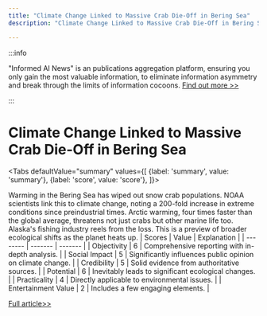 ```yaml
---
title: "Climate Change Linked to Massive Crab Die-Off in Bering Sea"
description: "Climate Change Linked to Massive Crab Die-Off in Bering Sea"

---
```



:::info

"Informed AI News" is an publications aggregation platform, ensuring you only gain the most valuable information, to eliminate information asymmetry and break through the limits of information cocoons.  [Find out more >>](/)

:::

# Climate Change Linked to Massive Crab Die-Off in Bering Sea


<Tabs
	defaultValue="summary"
	values={[
	{label: 'summary', value: 'summary'},
	{label: 'score', value: 'score'},
]}>
<TabItem value="summary">


Warming in the Bering Sea has wiped out snow crab populations. NOAA scientists link this to climate change, noting a 200-fold increase in extreme conditions since preindustrial times. Arctic warming, four times faster than the global average, threatens not just crabs but other marine life too. Alaska's fishing industry reels from the loss. This is a preview of broader ecological shifts as the planet heats up.
</TabItem>
<TabItem value="score">
	| Scores     | Value   | Explanation |
	| -------- | ------- | ------- |
	| Objectivity  | 6    | Comprehensive reporting with in-depth analysis.    |
	| Social Impact | 5     | Significantly influences public opinion on climate change.    |
	| Credibility    | 5    | Solid evidence from authoritative sources.    |
	| Potential    | 6    | Inevitably leads to significant ecological changes.    |
	| Practicality    | 4    | Directly applicable to environmental issues.    |
	| Entertainment Value    | 2    | Includes a few engaging elements.    |
</TabItem>
</Tabs>

[Full article>>](https://news.slashdot.org/story/24/08/25/1855230/us-scientists-identify-cause-of-massive-crab-die-off?utm_source=rss1.0mainlinkanon&utm_medium=feed)
